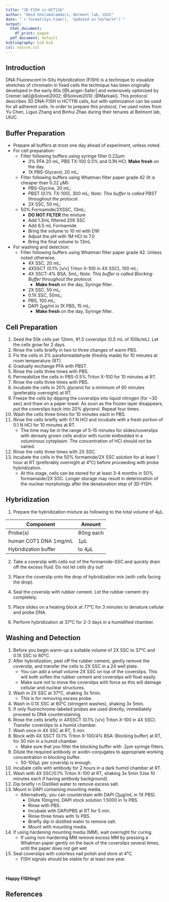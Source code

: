 ```yaml
---
title: "3D-FISH in HCT116"
author: "Omid Gholamalamdari, Belmont lab, UIUC"
date: "`r format(Sys.time(), 'Updated on %d/%m/%Y')`"
output:
  html_document:
    df_print: paged
  pdf_document: default
bibliography: bib.bib
csl: nature.csl
---
```

## Introduction
DNA Fluorescent In-Situ Hybridization (FISH) is a technique to visualize stretches of chromatin
in fixed cells the technique has been originally developed in the early 80s [@Langer-Safer] and
extensively optimized by Cremer lab[@Solovei2002; @Solovei2010 ;@Markaki].
This protocol describes 3D DNA-FISH in HCT116 cells, but with optimization can be used for all adherent cells. In order to prepare this protocol, I've used notes from Yu Chen, Liguo Zhang and Binhui Zhao during their tenures at Belmont lab, UIUC.

## Buffer Preparation

+ Prepare all buffers at most one day ahead of experiment, unless noted.
+ For cell preparation:
    - Filter following buffers using syringe filter 0.22µm:
        - 3% PFA 20 mL, PBS TX-100 0.5% and 0.1N HCl. __Make fresh__ on the day.
        - 1X PBS-Glycerol, 20 mL;
    - Filter following buffers using Whatman filter paper grade 42 (It is cheaper than 0.22 µM):
        - PBS-Glycine, 20 mL;
        - PBST (0.1% TX-100), 300 mL; _Note: This buffer is called PBST throughout the protocol._
        - 2X SSC, 50 mL;
    - 50% Formamide/2XSSC, 13mL;
        - __DO NOT FILTER__ the mixture
        - Add 1.3mL filtered 20X SSC
        - Add 6.5 mL Formamide
        - Bring the volume to 10 ml with DW
        - Adjust the pH with 1M HCl to 7.0 
        - Bring the final volume to 13mL
+ For washing and detection:
    - Filter following buffers using Whatman filter paper grade 42. Unless noted otherwise.
        - 4X SSC, 20 mL;
        - 4XSSCT (0.1% [v/v] Triton X-100 in 4X SSC), 100 mL;
        - 4X SSCT-4% BSA, 5mL; _Note: This buffer is called Blocking Buffer throughout the protocol._
            - __Make fresh__ on the day, Syringe filter.
        - 2X SSC, 50 mL;
        - 0.1X SSC, 50mL;
        - PBS, 100 mL;
        - DAPI 2$\mu$g/ml in 1X PBS, 15 mL;
            - __Make fresh__ on the day, Syringe filter.

## Cell Preparation

1. Seed the 50k cells per 12mm, #1.5 coverslips (0.5 mL of 100k/mL). Let the cells grow for 2 days.
1. Rinse the cells briefly in two to three changes of warm PBS.
1. Fix the cells in 3% paraformaldehyde (freshly made) for 10 minutes at room temperature (RT).
1. Gradually exchange PFA with PBST.
1. Rinse the cells three times with PBS.
1. Permeabilize the cells in PBS-0.5% Triton X-100 for 10 minutes at RT.
1. Rinse the cells three times with PBS.
1. Incubate the cells in 20% glycerol for a minimum of 60 minutes (preferably overnight) at RT.
1. Freeze the cells by dipping the coverslips into liquid nitrogen (for ~30 sec) and thaw on a paper towel. As soon as the frozen layer disappears, put the coverslips back into 20% glycerol. Repeat four times.
1. Wash the cells three times for 10 minutes each in PBS. 
1. Rinse the cells briefly with 0.1 N HCl and incubate with a fresh portion of 0.1 N HCl for 10 minutes at RT.
    - The time may be in the range of 5-15 minutes for slides/coverslips with densely grown cells and/or with nuclei embedded in a voluminous cytoplasm. The concentration of HCl should not be varied.
1. Rinse the cells three times with 2X SSC.
1. Incubate the cells in the 50% formamide/2X SSC solution for at least 1 hour at RT (preferably overnight at 4&deg;C) before proceeding with probe hybridization.
    - At this stage, cells can be stored for at least 3-4 months in 50% formamaide/2X SSC. Longer storage may result in deterioration of the nuclear morphology after the denaturation step of 3D-FISH.

## Hybridization

1. Prepare the hybridization mixture as following to the total volume of 4$\mu$L.

|Component                    | Amount          |
|-----------------------------|-----------------|
|Probe(s)                     | 80ng each       |
|human COT1 DNA 1mg/mL        | 1$\mu$L         |
|Hybridization buffer         |to 4$\mu$L       |

2. Take a coverslip with cells out of the formamide-SSC and quickly drain off the excess fluid. Do not let cells dry out!

2. Place the coverslip onto the drop of hybridization mix (with cells facing the drop).
2. Seal the coverslip with rubber cement. Let the rubber cement dry completely.
2. Place slides on a heating block at 77°C for 3 minutes to denature cellular and probe DNA.
2. Perform hybridization at 37°C for 2-3 days in a humidified chamber.

## Washing and Detection

1. Before you begin warm-up a suitable volume of 2X SSC to 37&deg;C and 0.1X SSC to 60&deg;C.
1. After hybridization, peel off the rubber cement, gently remove the coverslip, and transfer the cells to 2X SSC in a 24 well plate.
    - You can add a small volume 2X SSC on top of the coverslips. This will both soften the rubber cement and coverslips will float easily.
    - Make sure not to move the coverslips with force as this will damage cellular and nuclear structures.
1. Wash in 2X SSC at 37&deg;C, shaking 3x 5min.
    - This is for removing excess probe.
1. Wash in 0.1X SSC at 60&deg;C (stringent washes), shaking 3x 5min.
1. If only fluorochrome-labeled probes are used directly, immediately proceed to DNA counterstaining.
1. Rinse the cells briefly in 4XSSCT (0.1% [v/v] Triton X-100 in 4X SSC). Transfer coverslips to a humid chamber. 
1. Wash once in 4X SSC at RT, 5 min.
1. Block with 4X SSCT (0.1% Triton X-100/4% BSA: Blocking buffer) at RT, for 30 min in a humid chamber.
    - Make sure that you filter the blocking buffer with .2$\mu$m syringe filters.
1. Dilute the required antibody or avidin-conjugates to appropriate working concentration in blocking buffer.
    - 50-100$\mu$L per coverslip is enough.
1. Incubate cells with antibody for 2 hours in a dark humid chamber at RT.
1. Wash with 4X SSC/0.1% Triton X-100 at RT, shaking 3x 5min (Use 10 minutes each if having antibody background).
1. Dip briefly i n Distilled water to remove excess salt.
1. Mount in DAPI containing mounting media.
    - Alternatively, you can counterstain with DAPI (2$\mu$g/mL in 1X PBS).
        - Dilute 10mg/mL DAPI stock solution 1:5000 in 1x PBS.
        - Rinse with PBS.
        - Incubate with DAPI/PBS at RT for 5 min. 
        - Rinse three times with 1x PBS.
        - Briefly dip in distilled water to remove salt.
        - Mount with mounting media.
1. If using hardening mounting media (MM), wait overnight for curing.
    - If using non-hardening MM remove excess MM by pressing a Whatman paper gently on the back of the coverslips several times, until the paper does not get wet
1. Seal coverslips with colorless nail polish and store at 4&deg;C.
    - FISH signals should be stable for at least one year.

&nbsp;

__Happy FISHing!!__


## References






